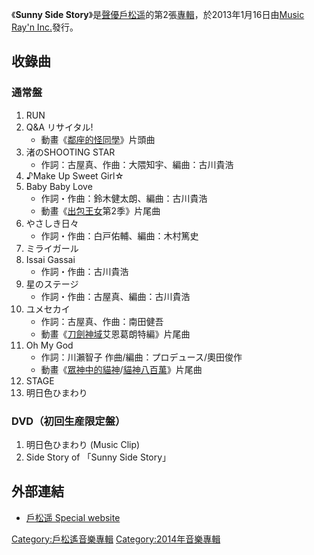 {{Unreferenced|time=2021-06-15T00:26:14+00:00}}
{{Infobox album <!-- 參見[[維基百科:專題/專輯|維基百科:專題/專輯]] -->
| Name        = Sunny Side Story	
| Type        = 專輯
| Artist      = [[戶松遥|戶松遥]]
| Cover       =
| Alt         = 
| Released    = 2013年1月16日
| Recorded    = 2013年
| Genre       = [[J-POP|J-POP]]（[[動畫歌曲|動畫歌曲]]）
| Length      = 58分32秒
| Label       = [[Music_Ray'n_Inc.|Music Ray'n Inc.]]
| Producer    = 篠原廣人（Music Ray'n Inc.）
| Chart position = 週間最高順位第5位
| Last album  = [[Rainbow_Road|Rainbow Road]](2010)
| This album  = '''Sunny Side Story <br />'''（2013年）
| Next album  = [[Harukarisk*Land|Harukarisk*Land]](2014年)
}}

《'''Sunny Side Story'''》是[[聲優|聲優]][[戶松遥|戶松遥]]的第2張[[專輯|專輯]]，於2013年1月16日由[[Music_Ray'n_Inc.|Music Ray'n Inc.]]發行。

== 收錄曲 ==
=== 通常盤 ===

# RUN
# Q&A リサイタル!
#* 動畫《[[鄰座的怪同學|鄰座的怪同學]]》片頭曲
# 渚のSHOOTING STAR
#*作詞：古屋真、作曲：大隈知宇、編曲：古川貴浩
# ♪Make Up Sweet Girl☆
# Baby Baby Love
#*作詞・作曲：鈴木健太朗、編曲：古川貴浩
#* 動畫《[[出包王女|出包王女]]第2季》片尾曲
# やさしき日々
#*作詞・作曲：白戸佑輔、編曲：木村篤史
# ミライガール
# Issai Gassai
#*作詞・作曲：古川貴浩
# 星のステージ
#*作詞・作曲：古屋真、編曲：古川貴浩
# ユメセカイ
#*作詞：古屋真、作曲：南田健吾
#* 動畫《[[刀劍神域|刀劍神域]]艾恩葛朗特編》片尾曲
# Oh My God
#*作詞：川瀨智子 作曲/編曲：プロデュース/奧田俊作
#* 動畫《[[眾神中的貓神|眾神中的貓神]]/[[貓神八百萬|貓神八百萬]]》片尾曲
# STAGE
# 明日色ひまわり

=== DVD（初回生産限定盤） ===
# 明日色ひまわり (Music Clip)
# Side Story of 「Sunny Side Story」

== 外部連結 ==
* {{ja}}[https://web.archive.org/web/20081218094553/http://www.tomatsuharuka.com/ 戶松遥 Special website]

{{戶松遙}}

[[Category:戶松遙音樂專輯|Category:戶松遙音樂專輯]]
[[Category:2014年音樂專輯|Category:2014年音樂專輯]]
